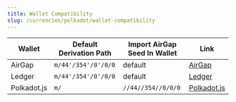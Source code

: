 ```yaml
---
title: Wallet Compatibility
slug: /currencies/polkadot/wallet-compatibility
---
```



<WalletCompatibilityIntro />

| Wallet      | Default Derivation Path | Import AirGap Seed In Wallet | Link                                         |
| ----------- | ----------------------- | ---------------------------- | -------------------------------------------- |
| AirGap      | `m/44'/354'/0'/0/0`     | default                      | [AirGap](https://airgap.it)                  |
| Ledger      | `m/44'/354'/0'/0/0`     | default                      | [Ledger](https://www.ledger.com/)            |
| Polkadot.js | `m/`                    | `//44//354//0/0/0`           | [Polkadot.js](https://polkadot.js.org/apps/) |
